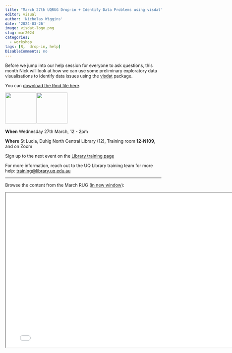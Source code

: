 ```yaml
---
title: "March 27th UQRUG Drop-in + Identify Data Problems using visdat"
editor: visual
author: 'Nicholas Wiggins'
date: '2024-03-26'
image: visdat-logo.png
slug: mar2024
categories:
  - workshop
tags: [R,  drop-in, help]
DisableComments: no
---
```


Before we jump into our help session for everyone to ask questions, this month Nick will look at how we can use some preliminary exploratory data visualisations to identify data issues using the [visdat](https://docs.ropensci.org/visdat/) package.

You can <a href="/presentations/24-03-visdat/visdat_overview.R" download>download the Rmd file here</a>.

<p float="left">

<img src="https://uqrug.netlify.app/uqrug.png" height="100" style="margin-right:-0.2em;"/> <img src="visdat-logo.png" height="100" style="margin-right:-0.2em;"/>

</p>

**When** Wednesday 27th March, 12 - 2pm

**Where** St Lucia, Duhig North Central Library (12), Training room **12-N109**, and on Zoom

Sign up to the next event on the [Library training page](https://studenthub.uq.edu.au/students/events/detail/5076221)

For more information, reach out to the UQ Library training team for more help: <a href="javascript:void(0);" onclick="copyEvent('copy')" id="copy" title="Click to copy email address">training\@library.uq.edu.au</a>

------------------------------------------------------------------------

Browse the content from the March RUG (<a href="/presentations/24-03-visdat/visdat_overview.html" target="_blank">in new window</a>):

<iframe width="780" height="500" src="/presentations/24-03-visdat/visdat_overview.html" title="visdat Presentation">

</iframe>
